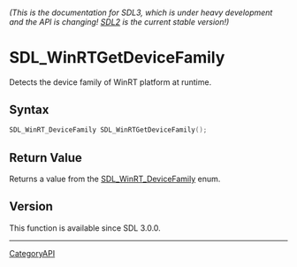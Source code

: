 ====== (This is the documentation for SDL3, which is under heavy development and the API is changing! [https://wiki.libsdl.org/ SDL2] is the current stable version!) ======
= SDL_WinRTGetDeviceFamily =

Detects the device family of WinRT platform at runtime.

== Syntax ==

<syntaxhighlight lang='c'>
SDL_WinRT_DeviceFamily SDL_WinRTGetDeviceFamily();
</syntaxhighlight>

== Return Value ==

Returns a value from the [[SDL_WinRT_DeviceFamily]] enum.

== Version ==

This function is available since SDL 3.0.0.

----
[[CategoryAPI]]


